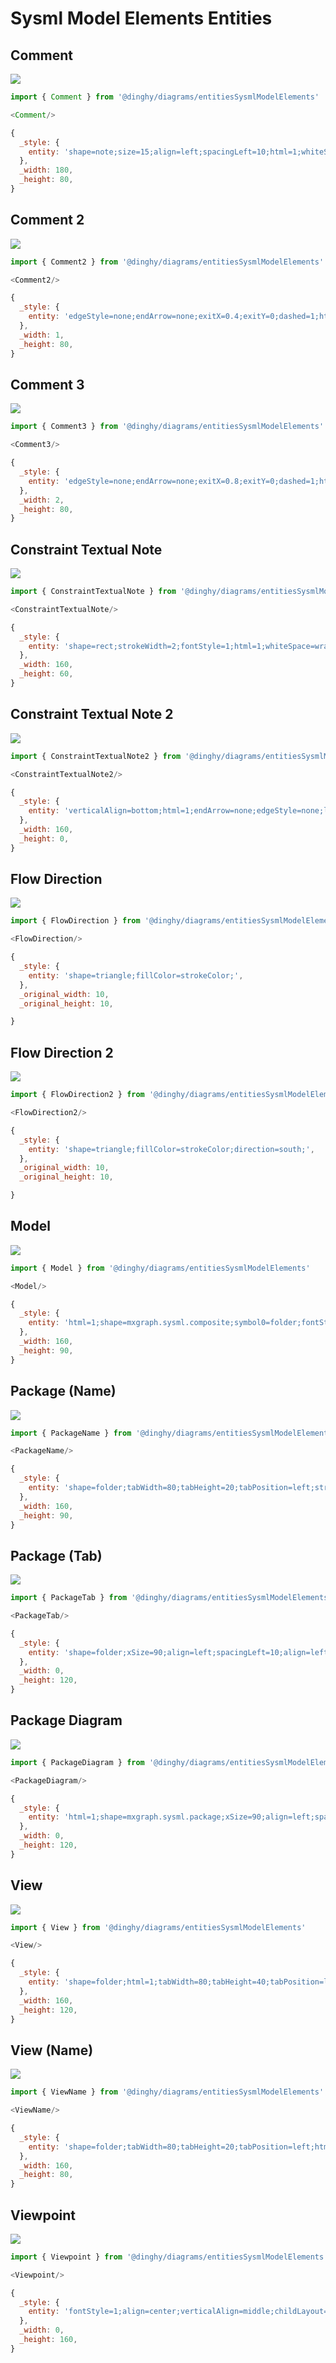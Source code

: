 
# Sysml Model Elements Entities


## Comment

<Tabs>
  <TabItem value="Preview">

![](./comment.png#drawio)

  </TabItem>
  <TabItem value="Usage">
    
```js
import { Comment } from '@dinghy/diagrams/entitiesSysmlModelElements'

<Comment/>
```

  </TabItem>
  <TabItem value="Definition">
    
```js
{
  _style: {
    entity: 'shape=note;size=15;align=left;spacingLeft=10;html=1;whiteSpace=wrap;',
  },
  _width: 180,
  _height: 80,
}
```

  </TabItem>
</Tabs>


## Comment 2

<Tabs>
  <TabItem value="Preview">

![](./comment-2.png#drawio)

  </TabItem>
  <TabItem value="Usage">
    
```js
import { Comment2 } from '@dinghy/diagrams/entitiesSysmlModelElements'

<Comment2/>
```

  </TabItem>
  <TabItem value="Definition">
    
```js
{
  _style: {
    entity: 'edgeStyle=none;endArrow=none;exitX=0.4;exitY=0;dashed=1;html=1;',
  },
  _width: 1,
  _height: 80,
}
```

  </TabItem>
</Tabs>


## Comment 3

<Tabs>
  <TabItem value="Preview">

![](./comment-3.png#drawio)

  </TabItem>
  <TabItem value="Usage">
    
```js
import { Comment3 } from '@dinghy/diagrams/entitiesSysmlModelElements'

<Comment3/>
```

  </TabItem>
  <TabItem value="Definition">
    
```js
{
  _style: {
    entity: 'edgeStyle=none;endArrow=none;exitX=0.8;exitY=0;dashed=1;html=1;',
  },
  _width: 2,
  _height: 80,
}
```

  </TabItem>
</Tabs>


## Constraint Textual Note

<Tabs>
  <TabItem value="Preview">

![](./constraint-textual-note.png#drawio)

  </TabItem>
  <TabItem value="Usage">
    
```js
import { ConstraintTextualNote } from '@dinghy/diagrams/entitiesSysmlModelElements'

<ConstraintTextualNote/>
```

  </TabItem>
  <TabItem value="Definition">
    
```js
{
  _style: {
    entity: 'shape=rect;strokeWidth=2;fontStyle=1;html=1;whiteSpace=wrap;align=center;',
  },
  _width: 160,
  _height: 60,
}
```

  </TabItem>
</Tabs>


## Constraint Textual Note 2

<Tabs>
  <TabItem value="Preview">

![](./constraint-textual-note-2.png#drawio)

  </TabItem>
  <TabItem value="Usage">
    
```js
import { ConstraintTextualNote2 } from '@dinghy/diagrams/entitiesSysmlModelElements'

<ConstraintTextualNote2/>
```

  </TabItem>
  <TabItem value="Definition">
    
```js
{
  _style: {
    entity: 'verticalAlign=bottom;html=1;endArrow=none;edgeStyle=none;labelBackgroundColor=none;fontSize=10;strokeWidth=2;',
  },
  _width: 160,
  _height: 0,
}
```

  </TabItem>
</Tabs>


## Flow Direction

<Tabs>
  <TabItem value="Preview">

![](./flow-direction.png#drawio)

  </TabItem>
  <TabItem value="Usage">
    
```js
import { FlowDirection } from '@dinghy/diagrams/entitiesSysmlModelElements'

<FlowDirection/>
```

  </TabItem>
  <TabItem value="Definition">
    
```js
{
  _style: {
    entity: 'shape=triangle;fillColor=strokeColor;',
  },
  _original_width: 10,
  _original_height: 10,

}
```

  </TabItem>
</Tabs>


## Flow Direction 2

<Tabs>
  <TabItem value="Preview">

![](./flow-direction-2.png#drawio)

  </TabItem>
  <TabItem value="Usage">
    
```js
import { FlowDirection2 } from '@dinghy/diagrams/entitiesSysmlModelElements'

<FlowDirection2/>
```

  </TabItem>
  <TabItem value="Definition">
    
```js
{
  _style: {
    entity: 'shape=triangle;fillColor=strokeColor;direction=south;',
  },
  _original_width: 10,
  _original_height: 10,

}
```

  </TabItem>
</Tabs>


## Model

<Tabs>
  <TabItem value="Preview">

![](./model.png#drawio)

  </TabItem>
  <TabItem value="Usage">
    
```js
import { Model } from '@dinghy/diagrams/entitiesSysmlModelElements'

<Model/>
```

  </TabItem>
  <TabItem value="Definition">
    
```js
{
  _style: {
    entity: 'html=1;shape=mxgraph.sysml.composite;symbol0=folder;fontStyle=1;spacingTop=15;tabWidth=80;tabHeight=20;tabPosition=left;symbol1=triangle;symbol1Width=7;symbol1Height=10;symbol1Align=right;symbol1VerticalAlign=top;symbol1Spacing=8;symbol1VSpacing=25;symbol1Direction=north;strokeWidth=2;whiteSpace=wrap;align=center;',
  },
  _width: 160,
  _height: 90,
}
```

  </TabItem>
</Tabs>


## Package (Name)

<Tabs>
  <TabItem value="Preview">

![](./package-name.png#drawio)

  </TabItem>
  <TabItem value="Usage">
    
```js
import { PackageName } from '@dinghy/diagrams/entitiesSysmlModelElements'

<PackageName/>
```

  </TabItem>
  <TabItem value="Definition">
    
```js
{
  _style: {
    entity: 'shape=folder;tabWidth=80;tabHeight=20;tabPosition=left;strokeWidth=2;html=1;whiteSpace=wrap;align=center;',
  },
  _width: 160,
  _height: 90,
}
```

  </TabItem>
</Tabs>


## Package (Tab)

<Tabs>
  <TabItem value="Preview">

![](./package-tab.png#drawio)

  </TabItem>
  <TabItem value="Usage">
    
```js
import { PackageTab } from '@dinghy/diagrams/entitiesSysmlModelElements'

<PackageTab/>
```

  </TabItem>
  <TabItem value="Definition">
    
```js
{
  _style: {
    entity: 'shape=folder;xSize=90;align=left;spacingLeft=10;align=left;verticalAlign=top;spacingLeft=5;spacingTop=-4;tabWidth=70;tabHeight=20;tabPosition=left;html=1;recursiveResize=0;',
  },
  _width: 0,
  _height: 120,
}
```

  </TabItem>
</Tabs>


## Package Diagram

<Tabs>
  <TabItem value="Preview">

![](./package-diagram.png#drawio)

  </TabItem>
  <TabItem value="Usage">
    
```js
import { PackageDiagram } from '@dinghy/diagrams/entitiesSysmlModelElements'

<PackageDiagram/>
```

  </TabItem>
  <TabItem value="Definition">
    
```js
{
  _style: {
    entity: 'html=1;shape=mxgraph.sysml.package;xSize=90;align=left;spacingLeft=10;overflow=fill;recursiveResize=0;',
  },
  _width: 0,
  _height: 120,
}
```

  </TabItem>
</Tabs>


## View

<Tabs>
  <TabItem value="Preview">

![](./view.png#drawio)

  </TabItem>
  <TabItem value="Usage">
    
```js
import { View } from '@dinghy/diagrams/entitiesSysmlModelElements'

<View/>
```

  </TabItem>
  <TabItem value="Definition">
    
```js
{
  _style: {
    entity: 'shape=folder;html=1;tabWidth=80;tabHeight=40;tabPosition=left;align=left;verticalAlign=top;spacingLeft=10;whiteSpace=wrap;',
  },
  _width: 160,
  _height: 120,
}
```

  </TabItem>
</Tabs>


## View (Name)

<Tabs>
  <TabItem value="Preview">

![](./view-name.png#drawio)

  </TabItem>
  <TabItem value="Usage">
    
```js
import { ViewName } from '@dinghy/diagrams/entitiesSysmlModelElements'

<ViewName/>
```

  </TabItem>
  <TabItem value="Definition">
    
```js
{
  _style: {
    entity: 'shape=folder;tabWidth=80;tabHeight=20;tabPosition=left;html=1;whiteSpace=wrap;align=center;',
  },
  _width: 160,
  _height: 80,
}
```

  </TabItem>
</Tabs>


## Viewpoint

<Tabs>
  <TabItem value="Preview">

![](./viewpoint.png#drawio)

  </TabItem>
  <TabItem value="Usage">
    
```js
import { Viewpoint } from '@dinghy/diagrams/entitiesSysmlModelElements'

<Viewpoint/>
```

  </TabItem>
  <TabItem value="Definition">
    
```js
{
  _style: {
    entity: 'fontStyle=1;align=center;verticalAlign=middle;childLayout=stackLayout;horizontal=1;horizontalStack=0;resizeParent=1;resizeParentMax=0;resizeLast=0;marginBottom=0;',
  },
  _width: 0,
  _height: 160,
}
```

  </TabItem>
</Tabs>

